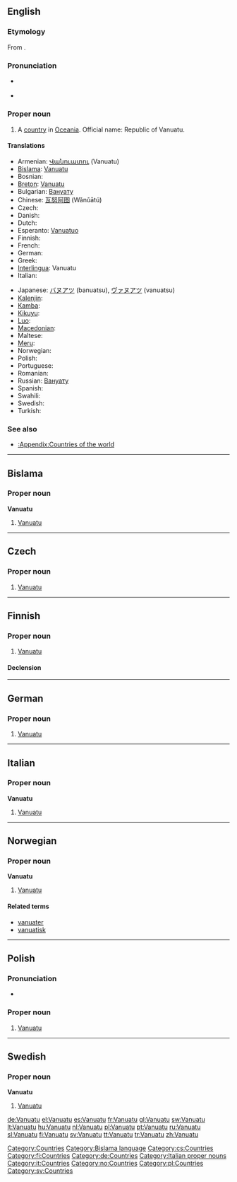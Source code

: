 {{wikipedia}}
==English==

===Etymology===
From {{etyl|bi}}.

===Pronunciation===
* {{a|UK|US}} {{IPA|/væn.uːˈɑː.tuː/}}
* {{audio|en-us-Vanuatu.ogg|Audio (US)}}

===Proper noun===
{{en-proper noun}}

# A [[country]] in [[Oceania]]. Official name: Republic of Vanuatu.

====Translations====
{{trans-top|Republic of Vanuatu}}
* Armenian: [[Վանուատու]] (Vanuatu)
* [[Bislama]]: [[#Bislama|Vanuatu]]
* Bosnian: {{t-|bs|Vanuatu|m}}
* [[Breton]]: [[Vanuatu]]
* Bulgarian: [[Вануату]]
* Chinese: [[瓦努阿图]] (Wǎnǔātú)
* Czech: {{t-|cs|Vanuatu}}
* Danish: {{t-|da|Vanuatu}}
* Dutch: {{t+|nl|Vanuatu}}
* Esperanto: [[Vanuatuo]]
* Finnish: {{t+|fi|Vanuatu}}
* French: {{t+|fr|Vanuatu}}
* German: {{t+|de|Vanuatu}}
* Greek: {{t+|el|Βανουάτου|sc=Grek}}
* [[Interlingua]]: Vanuatu
* Italian: {{t-|it|Vanuatu}}
{{trans-mid}}
* Japanese: [[バヌアツ]] (banuatsu), [[ヴァヌアツ]] (vanuatsu)
* [[Kalenjin]]: {{tø|kln|Vanuatu}}
* [[Kamba]]: {{tø|kam|Vanuatu}}
* [[Kikuyu]]: {{tø|ki|Vanuatu}}
* [[Luo]]: {{tø|luo|Vanuatu}}
* [[Macedonian]]: {{t|mk|Вануату|n|tr=Vanuátu|sc=Cyrl|xs=Macedonian}}
* Maltese: {{t-|mt|Vanuatu|xs=Maltese}}
* [[Meru]]: {{tø|mer|Vanuatu}}
* Norwegian: {{t-|no|Vanuatu}}
* Polish: {{l|pl|Vanuatu}} {{n}}
* Portuguese: {{t+|pt|Vanuatu}}
* Romanian: {{t-|ro|Vanuatu|n}}
* Russian: [[Вануату]]
* Spanish: {{t+|es|Vanuatu}}
* Swahili: {{t+|sw|Vanuatu|xs=Swahili}}
* Swedish: {{t+|sv|Vanuatu}}
* Turkish: {{t+|tr|Vanuatu}}
{{trans-bottom}}

===See also===
* [[:Appendix:Countries of the world]]

[[Category:Countries]]

----

==Bislama==

===Proper noun===
'''Vanuatu'''

# [[#English|Vanuatu]]

[[Category:Bislama language]]

----

==Czech==

===Proper noun===
{{cs-proper noun|g=}}

# [[#English|Vanuatu]]

[[Category:cs:Countries]]

----

==Finnish==
{{wikipedia|lang=fi}}

===Proper noun===
{{infl|fi|proper noun}}

# [[#English|Vanuatu]]

====Declension====
{{fi-decl-valo|Vanuat|||u|np=1}}

[[Category:fi:Countries]]

----

==German==
{{wikipedia|lang=de}}

===Proper noun===
{{infl|de|proper noun|g=n}}

# [[#English|Vanuatu]]

[[Category:de:Countries]]

----

==Italian==
{{wikipedia|lang=it}}

===Proper noun===
'''Vanuatu''' {{m}}

# [[#English|Vanuatu]]

[[Category:Italian proper nouns]]
[[Category:it:Countries]]

----

==Norwegian==

===Proper noun===
'''Vanuatu'''

# [[#English|Vanuatu]]

====Related terms====
* [[vanuater]]
* [[vanuatisk]]

[[Category:no:Countries]]

----

==Polish==

===Pronunciation===
* {{IPA|/van̪uˈat̪u/|lang=pl}}

===Proper noun===
{{infl|pl|proper noun|g=n}}

# [[#English|Vanuatu]]

[[Category:pl:Countries]]

----

==Swedish==

===Proper noun===
'''Vanuatu'''

# [[#English|Vanuatu]]

[[Category:sv:Countries]]

[[de:Vanuatu]]
[[el:Vanuatu]]
[[es:Vanuatu]]
[[fr:Vanuatu]]
[[gl:Vanuatu]]
[[sw:Vanuatu]]
[[lt:Vanuatu]]
[[hu:Vanuatu]]
[[nl:Vanuatu]]
[[pl:Vanuatu]]
[[pt:Vanuatu]]
[[ru:Vanuatu]]
[[sl:Vanuatu]]
[[fi:Vanuatu]]
[[sv:Vanuatu]]
[[tt:Vanuatu]]
[[tr:Vanuatu]]
[[zh:Vanuatu]]